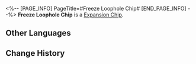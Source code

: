 <%-- [PAGE_INFO]
PageTitle=#Freeze Loophole Chip#
[END_PAGE_INFO] --%>
{{Item Infobox
|id          = 250213
|image       = Item Freeze Loophole Chip.png
|type        = Expansion Chip
|invCategory = 
|rarity      = 4
|effect      = Upon entering battle, causes all enemies to Freeze.
|description = A game item in Aetherium Wars. Aether Spirits will gain a special enhanced ability after equipping it.
}}
'''Freeze Loophole Chip''' is a [[Expansion Chip]].

==Other Languages==
{{Other Languages
|en   = Freeze Loophole Chip
|zhs  = 冻结漏洞芯片
|zht  = 凍結漏洞晶片
|ja   = チップ「セキュリティホール：凍結」
|ko   = 빙결 허점 칩
|es   = Chip de laguna de Congelación
|fr   = Puce de vulnérabilité au gel
|ru   = Чип с лазейкой для Заморозки
|th   = ชิปช่องโหว่แช่แข็ง
|vi   = Chip Lỗ Hổng Đóng Băng
|de   = Chip: Eis-Schlupfloch
|id   = Freeze Loophole Chip
|pt   = Chip de Congelamento de Abertura
}}

==Change History==
{{Change History|2.0}}